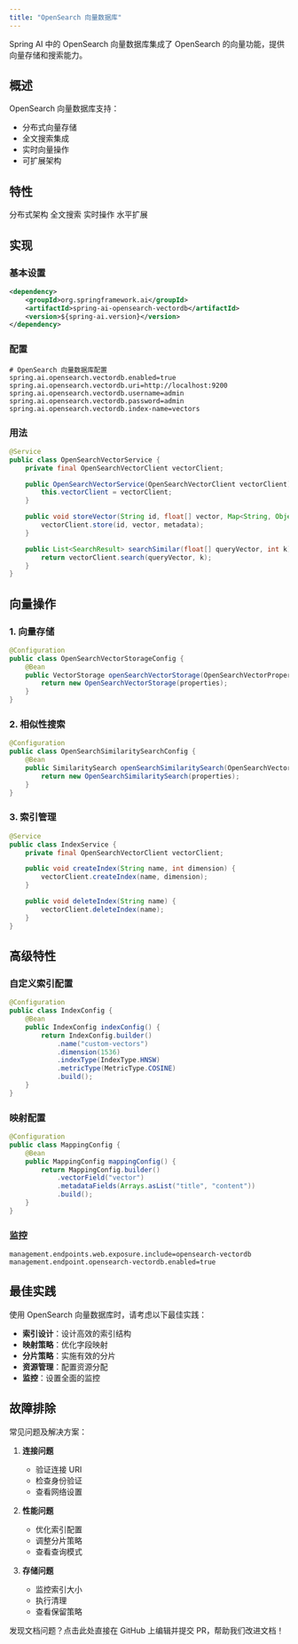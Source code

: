 ```yaml
---
title: "OpenSearch 向量数据库"
---
```


Spring AI 中的 OpenSearch 向量数据库集成了 OpenSearch 的向量功能，提供向量存储和搜索能力。

## 概述

OpenSearch 向量数据库支持：
- 分布式向量存储
- 全文搜索集成
- 实时向量操作
- 可扩展架构

## 特性

<CardGroup cols={2}>
  <Card title="分布式" icon="network-wired">
    分布式架构
  </Card>
  <Card title="搜索" icon="search">
    全文搜索
  </Card>
  <Card title="实时" icon="clock">
    实时操作
  </Card>
  <Card title="可扩展" icon="arrows-up-down-left-right">
    水平扩展
  </Card>
</CardGroup>

## 实现

### 基本设置

```xml
<dependency>
    <groupId>org.springframework.ai</groupId>
    <artifactId>spring-ai-opensearch-vectordb</artifactId>
    <version>${spring-ai.version}</version>
</dependency>
```

### 配置

```properties
# OpenSearch 向量数据库配置
spring.ai.opensearch.vectordb.enabled=true
spring.ai.opensearch.vectordb.uri=http://localhost:9200
spring.ai.opensearch.vectordb.username=admin
spring.ai.opensearch.vectordb.password=admin
spring.ai.opensearch.vectordb.index-name=vectors
```

### 用法

```java
@Service
public class OpenSearchVectorService {
    private final OpenSearchVectorClient vectorClient;

    public OpenSearchVectorService(OpenSearchVectorClient vectorClient) {
        this.vectorClient = vectorClient;
    }

    public void storeVector(String id, float[] vector, Map<String, Object> metadata) {
        vectorClient.store(id, vector, metadata);
    }

    public List<SearchResult> searchSimilar(float[] queryVector, int k) {
        return vectorClient.search(queryVector, k);
    }
}
```

## 向量操作

### 1. 向量存储

```java
@Configuration
public class OpenSearchVectorStorageConfig {
    @Bean
    public VectorStorage openSearchVectorStorage(OpenSearchVectorProperties properties) {
        return new OpenSearchVectorStorage(properties);
    }
}
```

### 2. 相似性搜索

```java
@Configuration
public class OpenSearchSimilaritySearchConfig {
    @Bean
    public SimilaritySearch openSearchSimilaritySearch(OpenSearchVectorProperties properties) {
        return new OpenSearchSimilaritySearch(properties);
    }
}
```

### 3. 索引管理

```java
@Service
public class IndexService {
    private final OpenSearchVectorClient vectorClient;

    public void createIndex(String name, int dimension) {
        vectorClient.createIndex(name, dimension);
    }

    public void deleteIndex(String name) {
        vectorClient.deleteIndex(name);
    }
}
```

## 高级特性

### 自定义索引配置

```java
@Configuration
public class IndexConfig {
    @Bean
    public IndexConfig indexConfig() {
        return IndexConfig.builder()
            .name("custom-vectors")
            .dimension(1536)
            .indexType(IndexType.HNSW)
            .metricType(MetricType.COSINE)
            .build();
    }
}
```

### 映射配置

```java
@Configuration
public class MappingConfig {
    @Bean
    public MappingConfig mappingConfig() {
        return MappingConfig.builder()
            .vectorField("vector")
            .metadataFields(Arrays.asList("title", "content"))
            .build();
    }
}
```

### 监控

```properties
management.endpoints.web.exposure.include=opensearch-vectordb
management.endpoint.opensearch-vectordb.enabled=true
```

## 最佳实践

<Note>
使用 OpenSearch 向量数据库时，请考虑以下最佳实践：
</Note>

- **索引设计**：设计高效的索引结构
- **映射策略**：优化字段映射
- **分片策略**：实施有效的分片
- **资源管理**：配置资源分配
- **监控**：设置全面的监控

## 故障排除

常见问题及解决方案：

1. **连接问题**
   - 验证连接 URI
   - 检查身份验证
   - 查看网络设置

2. **性能问题**
   - 优化索引配置
   - 调整分片策略
   - 查看查询模式

3. **存储问题**
   - 监控索引大小
   - 执行清理
   - 查看保留策略 

<Card title="文档有误？请协助编辑" icon="pencil" href="https://github.com/javaai-pig4cloud-com/javaai-docs/edit/main/spring-ai/api/vectordbs/opensearch.mdx">
  发现文档问题？点击此处直接在 GitHub 上编辑并提交 PR，帮助我们改进文档！
</Card>
